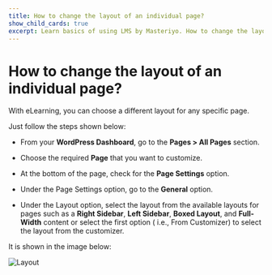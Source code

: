 ---
title: How to change the layout of an individual page?
show_child_cards: true
excerpt: Learn basics of using LMS by Masteriyo. How to change the layout of an individual page.
---

# How to change the layout of an individual page?

With eLearning, you can choose a different layout for any specific page.

Just follow the steps shown below:

- From your **WordPress Dashboard**, go to the **Pages > All Pages** section.

- Choose the required **Page** that you want to customize.

- At the bottom of the page, check for the **Page Settings** option.

- Under the Page Settings option, go to the **General** option.

- Under the Layout option, select the layout from the available layouts for pages such as a **Right Sidebar**, **Left Sidebar**, **Boxed Layout**, and **Full-Width** content or select the first option ( i.e., From Customizer) to select the layout from the customizer.

It is shown in the image below:

![Layout](https://user-images.githubusercontent.com/109593521/183596719-9e52ccd6-2257-496d-a10e-1d5855eac916.png)
